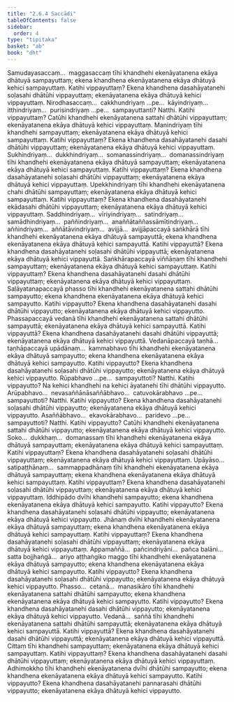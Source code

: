 ```yaml
---
title: "2.6.4 Saccādi"
tableOfContents: false
sidebar:
  order: 4
type: "tipitaka"
basket: "ab"
book: "dht"
---
```



<DynamicBreadcrumb />

<Division number="235" book="dht" bookNo="31" page="44">

<Paragraph number="312" book="dht">
Samudayasaccaṃ…  maggasaccaṃ tīhi khandhehi ekenāyatanena ekāya dhātuyā sampayuttaṃ; ekena khandhena ekenāyatanena ekāya dhātuyā kehici sampayuttaṃ. Katihi vippayuttaṃ? Ekena khandhena dasahāyatanehi soḷasahi dhātūhi vippayuttaṃ; ekenāyatanena ekāya dhātuyā kehici vippayuttaṃ.
</Paragraph>

</Division>
<Division number="236" book="dht" bookNo="31" page="44">

<Paragraph number="313" book="dht">
Nirodhasaccaṃ…  cakkhundriyaṃ …pe…  kāyindriyaṃ…  itthindriyaṃ…  purisindriyaṃ …pe…  sampayuttanti? Natthi. Katihi vippayuttaṃ? Catūhi khandhehi ekenāyatanena sattahi dhātūhi vippayuttaṃ; ekenāyatanena ekāya dhātuyā kehici vippayuttaṃ.
</Paragraph>

</Division>
<Division number="237" book="dht" bookNo="31" page="44">

<Paragraph number="314" book="dht">
Manindriyaṃ tīhi khandhehi sampayuttaṃ; ekenāyatanena ekāya dhātuyā kehici sampayuttaṃ. Katihi vippayuttaṃ? Ekena khandhena dasahāyatanehi dasahi dhātūhi vippayuttaṃ; ekenāyatanena ekāya dhātuyā kehici vippayuttaṃ.
</Paragraph>

</Division>
<Division number="238" book="dht" bookNo="31" page="44">

<Paragraph number="315" book="dht">
Sukhindriyaṃ…  dukkhindriyaṃ…  somanassindriyaṃ…  domanassindriyaṃ tīhi khandhehi ekenāyatanena ekāya dhātuyā sampayuttaṃ; ekenāyatanena ekāya dhātuyā kehici sampayuttaṃ. Katihi vippayuttaṃ? Ekena khandhena dasahāyatanehi soḷasahi dhātūhi vippayuttaṃ; ekenāyatanena ekāya dhātuyā kehici vippayuttaṃ.
</Paragraph>

</Division>
<Division number="239" book="dht" bookNo="31" page="45">

<Paragraph number="316" book="dht">
Upekkhindriyaṃ tīhi khandhehi ekenāyatanena chahi dhātūhi sampayuttaṃ; ekenāyatanena ekāya dhātuyā kehici sampayuttaṃ. Katihi vippayuttaṃ? Ekena khandhena dasahāyatanehi ekādasahi dhātūhi vippayuttaṃ; ekenāyatanena ekāya dhātuyā kehici vippayuttaṃ.
</Paragraph>

</Division>
<Division number="240" book="dht" bookNo="31" page="45">

<Paragraph number="317" book="dht">
Saddhindriyaṃ…  vīriyindriyaṃ…  satindriyaṃ…  samādhindriyaṃ…  paññindriyaṃ…  anaññātaññassāmītindriyaṃ…  aññindriyaṃ…  aññātāvindriyaṃ…  avijjā…  avijjāpaccayā saṅkhārā tīhi khandhehi ekenāyatanena ekāya dhātuyā sampayuttā; ekena khandhena ekenāyatanena ekāya dhātuyā kehici sampayuttā. Katihi vippayuttā? Ekena khandhena dasahāyatanehi soḷasahi dhātūhi vippayuttā; ekenāyatanena ekāya dhātuyā kehici vippayuttā.
</Paragraph>

</Division>
<Division number="241" book="dht" bookNo="31" page="45">

<Paragraph number="318" book="dht">
Saṅkhārapaccayā viññāṇaṃ tīhi khandhehi sampayuttaṃ; ekenāyatanena ekāya dhātuyā kehici sampayuttaṃ. Katihi vippayuttaṃ? Ekena khandhena dasahāyatanehi dasahi dhātūhi vippayuttaṃ; ekenāyatanena ekāya dhātuyā kehici vippayuttaṃ.
</Paragraph>

</Division>
<Division number="242" book="dht" bookNo="31" page="45">

<Paragraph number="319" book="dht">
Saḷāyatanapaccayā phasso tīhi khandhehi ekenāyatanena sattahi dhātūhi sampayutto; ekena khandhena ekenāyatanena ekāya dhātuyā kehici sampayutto. Katihi vippayutto? Ekena khandhena dasahāyatanehi dasahi dhātūhi vippayutto; ekenāyatanena ekāya dhātuyā kehici vippayutto.
</Paragraph>

</Division>
<Division number="243" book="dht" bookNo="31" page="45">

<Paragraph number="320" book="dht">
Phassapaccayā vedanā tīhi khandhehi ekenāyatanena sattahi dhātūhi sampayuttā; ekenāyatanena ekāya dhātuyā kehici sampayuttā. Katihi vippayuttā? Ekena khandhena dasahāyatanehi dasahi dhātūhi vippayuttā; ekenāyatanena ekāya dhātuyā kehici vippayuttā.
</Paragraph>

</Division>
<Division number="244" book="dht" bookNo="31" page="45">

<Paragraph number="321" book="dht">
Vedanāpaccayā taṇhā…  taṇhāpaccayā upādānaṃ…  kammabhavo tīhi khandhehi ekenāyatanena ekāya dhātuyā sampayutto; ekena khandhena ekenāyatanena ekāya dhātuyā kehici sampayutto. Katihi vippayutto? Ekena khandhena dasahāyatanehi soḷasahi dhātūhi vippayutto; ekenāyatanena ekāya dhātuyā kehici vippayutto.
</Paragraph>

</Division>
<Division number="245" book="dht" bookNo="31" page="46">

<Paragraph number="322" book="dht">
Rūpabhavo …pe…  sampayuttoti? Natthi. Katihi vippayutto? Na kehici khandhehi na kehici āyatanehi tīhi dhātūhi vippayutto.
</Paragraph>

</Division>
<Division number="246" book="dht" bookNo="31" page="46">

<Paragraph number="323" book="dht">
Arūpabhavo…  nevasaññānāsaññābhavo…  catuvokārabhavo …pe…  sampayuttoti? Natthi. Katihi vippayutto? Ekena khandhena dasahāyatanehi soḷasahi dhātūhi vippayutto; ekenāyatanena ekāya dhātuyā kehici vippayutto.
</Paragraph>

</Division>
<Division number="247" book="dht" bookNo="31" page="46">

<Paragraph number="324" book="dht">
Asaññābhavo…  ekavokārabhavo…  paridevo …pe…  sampayuttoti? Natthi. Katihi vippayutto? Catūhi khandhehi ekenāyatanena sattahi dhātūhi vippayutto; ekenāyatanena ekāya dhātuyā kehici vippayutto.
</Paragraph>

</Division>
<Division number="248" book="dht" bookNo="31" page="46">

<Paragraph number="325" book="dht">
Soko…  dukkhaṃ…  domanassaṃ tīhi khandhehi ekenāyatanena ekāya dhātuyā sampayuttaṃ; ekenāyatanena ekāya dhātuyā kehici sampayuttaṃ. Katihi vippayuttaṃ? Ekena khandhena dasahāyatanehi soḷasahi dhātūhi vippayuttaṃ; ekenāyatanena ekāya dhātuyā kehici vippayuttaṃ.
</Paragraph>

</Division>
<Division number="249" book="dht" bookNo="31" page="46">

<Paragraph number="326" book="dht">
Upāyāso…  satipaṭṭhānaṃ…  sammappadhānaṃ tīhi khandhehi ekenāyatanena ekāya dhātuyā sampayuttaṃ; ekena khandhena ekenāyatanena ekāya dhātuyā kehici sampayuttaṃ. Katihi vippayuttaṃ? Ekena khandhena dasahāyatanehi soḷasahi dhātūhi vippayuttaṃ; ekenāyatanena ekāya dhātuyā kehici vippayuttaṃ.
</Paragraph>

</Division>
<Division number="250" book="dht" bookNo="31" page="46">

<Paragraph number="327" book="dht">
Iddhipādo dvīhi khandhehi sampayutto; ekena khandhena ekenāyatanena ekāya dhātuyā kehici sampayutto. Katihi vippayutto? Ekena khandhena dasahāyatanehi soḷasahi dhātūhi vippayutto; ekenāyatanena ekāya dhātuyā kehici vippayutto.
</Paragraph>

</Division>
<Division number="251" book="dht" bookNo="31" page="47">

<Paragraph number="328" book="dht">
Jhānaṃ dvīhi khandhehi ekenāyatanena ekāya dhātuyā sampayuttaṃ; ekena khandhena ekenāyatanena ekāya dhātuyā kehici sampayuttaṃ. Katihi vippayuttaṃ? Ekena khandhena dasahāyatanehi soḷasahi dhātūhi vippayuttaṃ; ekenāyatanena ekāya dhātuyā kehici vippayuttaṃ.
</Paragraph>

</Division>
<Division number="252" book="dht" bookNo="31" page="47">

<Paragraph number="329" book="dht">
Appamaññā…  pañcindriyāni…  pañca balāni…  satta bojjhaṅgā…  ariyo aṭṭhaṅgiko maggo tīhi khandhehi ekenāyatanena ekāya dhātuyā sampayutto; ekena khandhena ekenāyatanena ekāya dhātuyā kehici sampayutto. Katihi vippayutto? Ekena khandhena dasahāyatanehi soḷasahi dhātūhi vippayutto; ekenāyatanena ekāya dhātuyā kehici vippayutto.
</Paragraph>

</Division>
<Division number="253" book="dht" bookNo="31" page="47">

<Paragraph number="330" book="dht">
Phasso…  cetanā…  manasikāro tīhi khandhehi ekenāyatanena sattahi dhātūhi sampayutto; ekena khandhena ekenāyatanena ekāya dhātuyā kehici sampayutto. Katihi vippayutto? Ekena khandhena dasahāyatanehi dasahi dhātūhi vippayutto; ekenāyatanena ekāya dhātuyā kehici vippayutto.
</Paragraph>

</Division>
<Division number="254" book="dht" bookNo="31" page="47">

<Paragraph number="331" book="dht">
Vedanā…  saññā tīhi khandhehi ekenāyatanena sattahi dhātūhi sampayuttā; ekenāyatanena ekāya dhātuyā kehici sampayuttā. Katihi vippayuttā? Ekena khandhena dasahāyatanehi dasahi dhātūhi vippayuttā; ekenāyatanena ekāya dhātuyā kehici vippayuttā.
</Paragraph>

</Division>
<Division number="255" book="dht" bookNo="31" page="47">

<Paragraph number="332" book="dht">
Cittaṃ tīhi khandhehi sampayuttaṃ; ekenāyatanena ekāya dhātuyā kehici sampayuttaṃ. Katihi vippayuttaṃ? Ekena khandhena dasahāyatanehi dasahi dhātūhi vippayuttaṃ; ekenāyatanena ekāya dhātuyā kehici vippayuttaṃ.
</Paragraph>

</Division>
<Division number="256" book="dht" bookNo="31" page="47">

<Paragraph number="333" book="dht">
Adhimokkho tīhi khandhehi ekenāyatanena dvīhi dhātūhi sampayutto; ekena khandhena ekenāyatanena ekāya dhātuyā kehici sampayutto. Katihi vippayutto? Ekena khandhena dasahāyatanehi pannarasahi dhātūhi vippayutto; ekenāyatanena ekāya dhātuyā kehici vippayutto.
</Paragraph>
</Division>